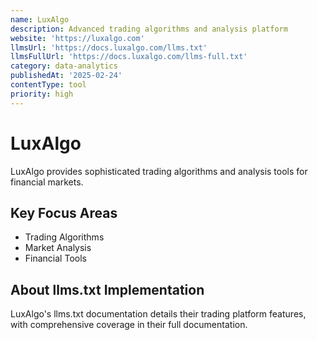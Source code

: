 ```yaml
---
name: LuxAlgo
description: Advanced trading algorithms and analysis platform
website: 'https://luxalgo.com'
llmsUrl: 'https://docs.luxalgo.com/llms.txt'
llmsFullUrl: 'https://docs.luxalgo.com/llms-full.txt'
category: data-analytics
publishedAt: '2025-02-24'
contentType: tool
priority: high
---
```


# LuxAlgo

LuxAlgo provides sophisticated trading algorithms and analysis tools for financial markets.

## Key Focus Areas

- Trading Algorithms
- Market Analysis
- Financial Tools

## About llms.txt Implementation

LuxAlgo's llms.txt documentation details their trading platform features, with comprehensive coverage in their full documentation.
